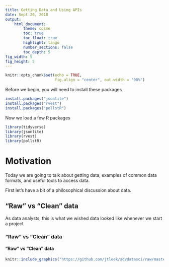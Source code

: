 ```yaml
---
title: Getting Data and Using APIs
date: Sept 26, 2018
output: 
    html_document:
        theme: cosmo 
        toc: true
        toc_float: true
        highlight: tango
        number_sections: false
        toc_depth: 5
fig_width: 5
fig_height: 5
---
```

    
    
```r
knitr::opts_chunk$set(echo = TRUE, 
                      fig.align = "center", out.width = '90%')
```

Before we begin, you will need to install
these packages

```r
install.packages("jsonlite")
install.packages("rvest")
install.packages("pollstR")
```

Now we load a few R packages
```r
library(tidyverse)
library(jsonlite)
library(rvest)
library(pollstR)
```

# Motivation

Today we are going to talk about getting data, 
examples of common data formats, and useful 
tools to access data. 

First let's have a bit of a philosophical 
discussion about data. 

## "Raw" vs "Clean" data

As data analysts, this is what we wished data 
looked like whenever we start a project

### "Raw" vs "Clean" data

####  "Raw" vs "Clean" data


```r
knitr::include_graphics("https://github.com/jtleek/advdatasci/raw/master/imgs/tidy-data-example.png")
```